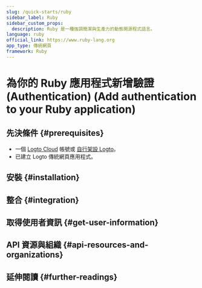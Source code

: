 ```yaml
---
slug: /quick-starts/ruby
sidebar_label: Ruby
sidebar_custom_props:
  description: Ruby 是一種強調簡潔與生產力的動態開源程式語言。
language: ruby
official_link: https://www.ruby-lang.org
app_type: 傳統網頁
framework: Ruby
---
```




# 為你的 Ruby 應用程式新增驗證 (Authentication) (Add authentication to your Ruby application)

<GuideTip />

## 先決條件 \{#prerequisites}

- 一個 [Logto Cloud](https://cloud.logto.io) 帳號或 [自行架設 Logto](/introduction/set-up-logto-oss)。
- 已建立 Logto 傳統網頁應用程式。

## 安裝 \{#installation}

<Installation />

## 整合 \{#integration}

<Integration />

## 取得使用者資訊 \{#get-user-information}

<GetUserInformation />

## API 資源與組織 \{#api-resources-and-organizations}

<ApiResources />

## 延伸閱讀 \{#further-readings}

<FurtherReadings />
